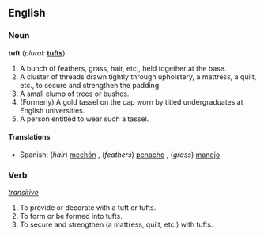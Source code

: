 ==English==

===Noun===
'''tuft'''  (''plural:'' '''[[tufts]]''')
# A bunch of feathers, grass, hair, etc., held together at the base. 
# A cluster of threads drawn tightly through upholstery, a mattress, a quilt, etc., to secure and strengthen the padding. 
# A small clump of trees or bushes. 
# (Formerly) A gold tassel on the cap worn by titled undergraduates at English universities. 
# A person entitled to wear such a tassel.

====Translations====
*Spanish: (''hair'') [[mechón]] {{m}}, (''feathers'') [[penacho]] {{m}}, (''grass'') [[manojo]] {{m}}

===Verb===
{{en-infl-reg-consonant|tuft||}}  ''[[transitive]]''
# To provide or decorate with a tuft or tufts.
# To form or be formed into tufts.
# To secure and strengthen (a mattress, quilt, etc.) with tufts.